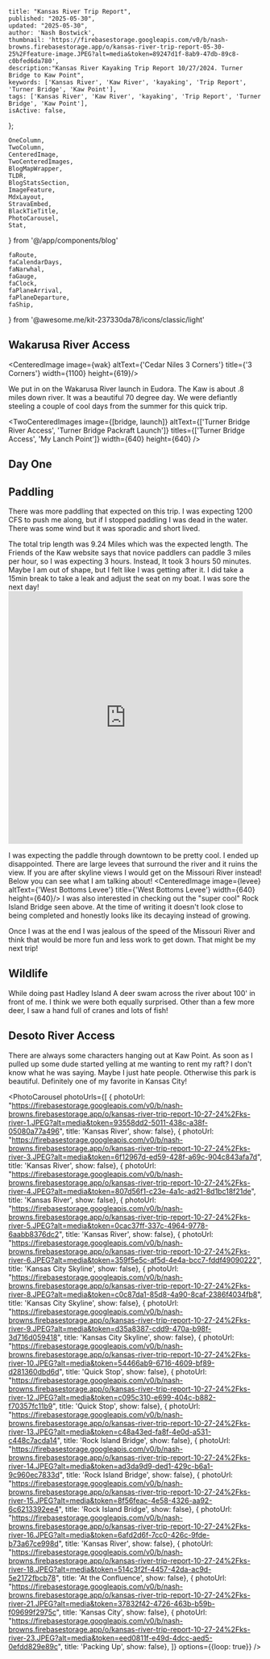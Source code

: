 
    title: "Kansas River Trip Report",
    published: "2025-05-30",
    updated: "2025-05-30",
    author: 'Nash Bostwick',
    thumbnail: 'https://firebasestorage.googleapis.com/v0/b/nash-browns.firebasestorage.app/o/kansas-river-trip-report-05-30-25%2Ffeature-image.JPEG?alt=media&token=89247d1f-8ab9-47db-89c8-c0bfed6da780',
    description:"Kansas River Kayaking Trip Report 10/27/2024. Turner Bridge to Kaw Point",
    keywords: ['Kansas River', 'Kaw River', 'kayaking', 'Trip Report', 'Turner Bridge', 'Kaw Point'],
    tags: ['Kansas River', 'Kaw River', 'kayaking', 'Trip Report', 'Turner Bridge', 'Kaw Point'],
    isActive: false,
};



    OneColumn,
    TwoColumn,
    CenteredImage, 
    TwoCenteredImages, 
    BlogMapWrapper,
    TLDR,
    BlogStatsSection,
    ImageFeature,
    MdxLayout,
    StravaEmbed,
    BlackTieTitle,
    PhotoCarousel,
    Stat,
} from '@/app/components/blog'

    faRoute,
    faCalendarDays,
    faNarwhal,
    faGauge,
    faClock,
    faPlaneArrival,
    faPlaneDeparture,
    faShip,
} from '@awesome.me/kit-237330da78/icons/classic/light'



<ImageFeature
title='Kansas River Trip Report'
image={featureImage}
/>

<BlogStatsSection>
    <Stat title={'Distance'} stat={'11 Mi'} icon={faRoute}/>
    <Stat title={'Days'} stat={'2'} icon={faCalendarDays}/>
    <Stat title={'Speed(CFS)'} stat={'3900'} icon={faGauge}/>
    <Stat title={'Paddle Time'} stat={'4:20:16'} icon={faClock}/>
    <Stat title={'Difficulty'} stat={'Easy'} icon={faShip}/>
    <Stat title={'Put In'} stat={'Eudora'} icon={faPlaneArrival}/>
    <Stat title={'Take Out'} stat={'Desoto'} icon={faPlaneDeparture}/>
    <Stat title={'Fish Caught'} stat={'0'} icon={faNarwhal}/>
</BlogStatsSection>


<MdxLayout>

<TLDR
text="It was great to get out on the Kansas River with a couple of old friends from high school. We set out after work on Friday and were done with the trip Saturday afternoon."
/>

## Wakarusa River Access
<CenteredImage image={wak} altText={'Cedar Niles 3 Corners'} title={'3 Corners'} width={1100} height={619}/>

We put in on the Wakarusa River launch in Eudora. The Kaw is about .8 miles down river. It was a beautiful 70 degree day. We were defiantly steeling a couple of cool days from the summer for this quick trip.


<TwoCenteredImages image={[bridge, launch]} altText={['Turner Bridge River Access', 'Turner Bridge Packraft Launch']} titles={['Turner Bridge Access', 'My Lanch Point']} width={640} height={640} />


## Day One

## Paddling
There was more paddling that expected on this trip. I was expecting 1200 CFS to push me along, but if I stopped paddling I was dead in the water. There was some wind but it was sporadic and short lived. 

The total trip length was 9.24 Miles which was the expected length. The Friends of the Kaw website says that novice paddlers can paddle 3 miles per hour, so I was expecting 3 hours. Instead, It took 3 hours 50 minutes. Maybe I am out of shape, but I felt like I was getting after it. I did take a 15min break to take a leak and adjust the seat on my boat. I was sore the next day!
<TwoColumn>
    <StravaEmbed
    dataEmbedId={12760366647}
    />
    <iframe src='https://connect.garmin.com/modern/activity/embed/17393317922' title='Turner Bridge -> Confluence' width='465' height='500' frameBorder='0'></iframe>
</TwoColumn>

I was expecting the paddle through downtown to be pretty cool. I ended up disappointed. There are large levees that surround the river and it ruins the view. If you are after skyline views I would get on the Missouri River instead! Below you can see what I am talking about!
<CenteredImage image={levee} altText={'West Bottoms Levee'} title={'West Bottoms Levee'} width={640} height={640}/>
I was also interested in checking out the "super cool" Rock Island Bridge seen above. At the time of writing it doesn't look close to being completed and honestly looks like its decaying instead of growing.

Once I was at the end I was jealous of the speed of the Missouri River and think that would be more fun and less work to get down. That might be my next trip!

## Wildlife
While doing past Hadley Island A deer swam across the river about 100' in front of me. I think we were both equally surprised. Other than a few more deer, I saw a hand full of cranes and lots of fish!


## Desoto River Access

<TwoColumn>
    There are always some characters hanging out at Kaw Point. As soon as I pulled up some dude started yelling at me wanting to rent my raft? I don't know what he was saying. Maybe I just hate people. Otherwise this park is beautiful. Definitely one of my favorite in Kansas City!
    <CenteredImage image={kawPoint} altText={'Kaw Point Downtown Kansas City Overlook'} title={'Kaw Point'} width={320} height={320}/>
</TwoColumn>

</MdxLayout>

<OneColumn>
    <BlackTieTitle
        title='Photo Gallery'
    />
</OneColumn>

<br/>

<PhotoCarousel 
photoUrls={[
{ photoUrl: "https://firebasestorage.googleapis.com/v0/b/nash-browns.firebasestorage.app/o/kansas-river-trip-report-10-27-24%2Fks-river-1.JPEG?alt=media&token=93558dd2-5011-438c-a38f-05080a77a496", title: 'Kansas River', show: false},
{ photoUrl: "https://firebasestorage.googleapis.com/v0/b/nash-browns.firebasestorage.app/o/kansas-river-trip-report-10-27-24%2Fks-river-3.JPEG?alt=media&token=6f12967d-ed59-428f-a69c-904c843afa7d", title: 'Kansas River', show: false},
{ photoUrl: "https://firebasestorage.googleapis.com/v0/b/nash-browns.firebasestorage.app/o/kansas-river-trip-report-10-27-24%2Fks-river-4.JPEG?alt=media&token=807d56f1-c23e-4a1c-ad21-8d1bc18f21de", title: 'Kansas River', show: false},
{ photoUrl: "https://firebasestorage.googleapis.com/v0/b/nash-browns.firebasestorage.app/o/kansas-river-trip-report-10-27-24%2Fks-river-5.JPEG?alt=media&token=0cac37ff-337c-4964-9778-6aabb8376dc2", title: 'Kansas River', show: false},
{ photoUrl: "https://firebasestorage.googleapis.com/v0/b/nash-browns.firebasestorage.app/o/kansas-river-trip-report-10-27-24%2Fks-river-6.JPEG?alt=media&token=359f5e5c-af5d-4e4a-bcc7-fddf49090222", title: 'Kansas City Skyline', show: false},
{ photoUrl: "https://firebasestorage.googleapis.com/v0/b/nash-browns.firebasestorage.app/o/kansas-river-trip-report-10-27-24%2Fks-river-8.JPEG?alt=media&token=c0c87da1-85d8-4a90-8caf-2386f4034fb8", title: 'Kansas City Skyline', show: false},
{ photoUrl: "https://firebasestorage.googleapis.com/v0/b/nash-browns.firebasestorage.app/o/kansas-river-trip-report-10-27-24%2Fks-river-9.JPEG?alt=media&token=d35a8387-cdd9-470a-b98f-3d716d059418", title: 'Kansas City Skyline', show: false},
{ photoUrl: "https://firebasestorage.googleapis.com/v0/b/nash-browns.firebasestorage.app/o/kansas-river-trip-report-10-27-24%2Fks-river-10.JPEG?alt=media&token=54466ab9-6716-4609-bf89-d281360dbd6d", title: 'Quick Stop', show: false},
{ photoUrl: "https://firebasestorage.googleapis.com/v0/b/nash-browns.firebasestorage.app/o/kansas-river-trip-report-10-27-24%2Fks-river-12.JPEG?alt=media&token=c095c310-e699-404c-b882-f70357fc11b9", title: 'Quick Stop', show: false},
{ photoUrl: "https://firebasestorage.googleapis.com/v0/b/nash-browns.firebasestorage.app/o/kansas-river-trip-report-10-27-24%2Fks-river-13.JPEG?alt=media&token=c48a43ed-fa8f-4e0d-a531-c448c7acda14", title: 'Rock Island Bridge', show: false},
{ photoUrl: "https://firebasestorage.googleapis.com/v0/b/nash-browns.firebasestorage.app/o/kansas-river-trip-report-10-27-24%2Fks-river-14.JPEG?alt=media&token=ad3da9d9-ded1-429c-b6a1-9c960ec7833d", title: 'Rock Island Bridge', show: false},
{ photoUrl: "https://firebasestorage.googleapis.com/v0/b/nash-browns.firebasestorage.app/o/kansas-river-trip-report-10-27-24%2Fks-river-15.JPEG?alt=media&token=8f56feac-4e58-4326-aa92-6c6213392ee4", title: 'Rock Island Bridge', show: false},
{ photoUrl: "https://firebasestorage.googleapis.com/v0/b/nash-browns.firebasestorage.app/o/kansas-river-trip-report-10-27-24%2Fks-river-16.JPEG?alt=media&token=6afd2d6f-7cc0-426c-9fde-b73a67ce998d", title: 'Kansas River', show: false},
{ photoUrl: "https://firebasestorage.googleapis.com/v0/b/nash-browns.firebasestorage.app/o/kansas-river-trip-report-10-27-24%2Fks-river-18.JPEG?alt=media&token=514c3f2f-4457-42da-ac9d-5e2172fbcb78", title: 'At the Confluence', show: false},
{ photoUrl: "https://firebasestorage.googleapis.com/v0/b/nash-browns.firebasestorage.app/o/kansas-river-trip-report-10-27-24%2Fks-river-21.JPEG?alt=media&token=37832f42-4726-463b-b59b-f09699f2975c", title: 'Kansas City', show: false},
{ photoUrl: "https://firebasestorage.googleapis.com/v0/b/nash-browns.firebasestorage.app/o/kansas-river-trip-report-10-27-24%2Fks-river-23.JPEG?alt=media&token=eed0811f-e49d-4dcc-aed5-0efdd829e89c", title: 'Packing Up', show: false},
]}
options={{loop: true}} 
/>
